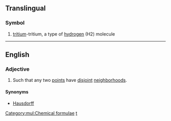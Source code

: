 {{also|T2}}
==Translingual==

===Symbol===
{{head|mul|symbol}}

# {{context|inorganic compound|lang=mul}} [[tritium]]-tritium, a type of [[hydrogen]] (H2) molecule

[[Category:mul:Chemical formulae]]

----

==English==

===Adjective===
{{en-adj|-}}

# {{topology|of a [[topological space]]}} Such that any two [[point]]s have [[disjoint]] [[neighborhood]]s.

====Synonyms====
* [[Hausdorff]]

[[Category:English terms spelled with ₂|t]]